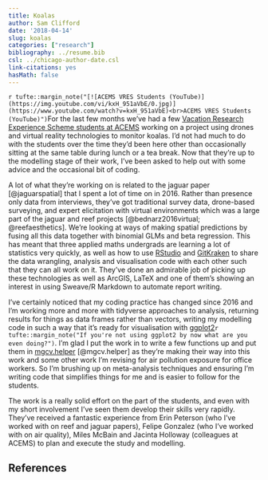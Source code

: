 ```yaml
---
title: Koalas
author: Sam Clifford
date: '2018-04-14'
slug: koalas
categories: ["research"]
bibliography: ../resume.bib
csl: ../chicago-author-date.csl
link-citations: yes
hasMath: false
---
```


`r tufte::margin_note("[![ACEMS VRES Students (YouTube)](https://img.youtube.com/vi/kxH_951aVbE/0.jpg)](https://www.youtube.com/watch?v=kxH_951aVbE)<br>ACEMS VRES Students (YouTube)")`For the last few months we've had a few [Vacation Research Experience Scheme students at ACEMS](https://acems.org.au/news/vres-koala-conservation) working on a project using drones and virtual reality technologies to monitor koalas. I'd not had much to do with the students over the time they'd been here other than occasionally sitting at the same table during lunch or a tea break. Now that they're up to the modelling stage of their work, I've been asked to help out with some advice and the occasional bit of coding.

A lot of what they're working on is related to the jaguar paper [@jaguarspatial] that I spent a lot of time on in 2016. Rather than presence only data from interviews, they've got traditional survey data, drone-based surveying, and expert elicitation with virtual environments which was a large part of the jaguar and reef projects [@bednarz2016virtual; @reefaesthetics]. We're looking at ways of making spatial predictions by fusing all this data together with binomial GLMs and beta regression. This has meant that three applied maths undergrads are learning a lot of statistics very quickly, as well as how to use [RStudio](https://www.rstudio.com/) and [GitKraken](https://www.gitkraken.com/) to share the data wrangling, analysis and visualisation code with each other such that they can all work on it. They've done an admirable job of picking up these technologies as well as ArcGIS, LaTeX and one of them's showing an interest in using Sweave/R Markdown to automate report writing.

I've certainly noticed that my coding practice has changed since 2016 and I'm working more and more with tidyverse approaches to analysis, returning results for things as data frames rather than vectors, writing my modelling code in such a way that it's ready for visualisation with [ggplot2](http://ggplot2.tidyverse.org/)`r tufte::margin_note("If you're not using ggplot2 by now what are you even doing?")`. I'm glad I put the work in to write a few functions up and put them in [mgcv.helper](https://github.com/samclifford/mgcv.helper) [@mgcv.helper] as they're making their way into this work and some other work I'm revising for air pollution exposure for office workers. So I'm brushing up on meta-analysis techniques and ensuring I'm writing code that simplifies things for me and is easier to follow for the students.

The work is a really solid effort on the part of the students, and even with my short involvement I've seen them develop their skills very rapidly. They've received a fantastic experience from Erin Peterson (who I've worked with on reef and jaguar papers), Felipe Gonzalez (who I've worked with on air quality), Miles McBain and Jacinta Holloway (colleagues at ACEMS) to plan and execute the study and modelling.

## References